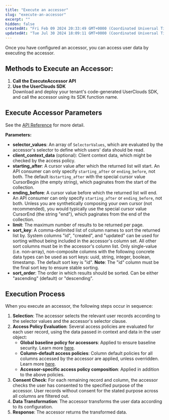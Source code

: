 ```yaml
---
title: "Execute an accessor"
slug: "execute-an-accessor"
excerpt: ""
hidden: false
createdAt: "Fri Feb 09 2024 20:33:49 GMT+0000 (Coordinated Universal Time)"
updatedAt: "Tue Jul 30 2024 18:09:11 GMT+0000 (Coordinated Universal Time)"
---
```

Once you have configured an <Glossary>accessor</Glossary>, you can access user data by executing the accessor.

## Methods to Execute an Accessor:

1. **Call the ExecuteAccessor API**
2. **Use the UserClouds SDK**  
   Download and deploy your tenant's code-generated UserClouds SDK, and call the accessor using its SDK function name.

## Execute Accessor Parameters

See the [API Reference](/docs/reference/post_userstore-api-accessors) for more detail.

**Parameters:**

- **selector_values**: An array of `SelectorValues`, which are evaluated by the accessor's selector to define which users' data should be read.
- **client_context_data** (optional): Client context data, which might be checked by the access policy.
- **starting_after**: A cursor value after which the returned list will start. An API consumer can only specify `starting_after` or `ending_before`, not both. The default is`starting_after` with the special cursor value CursorBegin (the empty string), which paginates from the start of the collection.
- **ending_before**: A cursor value before which the returned list will end. An API consumer can only specify `starting_after` or `ending_before`, not both. Unless you are synthetically composing your own cursor (not recommended), you would typically use the special cursor value CursorEnd (the string "end"), which paginates from the end of the collection.
- **limit**: The maximum number of results to be returned per page.
- **sort_key**: A comma-delimited list of column names to sort the returned list by. System columns "id", "created", and "updated" can be used for sorting without being included in the accessor's column set. All other sort columns must be in the accessor's column list. Only single-value (i.e. non-array), non-composite columns with the following concrete data types can be used as sort keys: uuid, string, integer, boolean, timestamp. The default sort key is "id". **Note**: The "id" column must be the final sort key to ensure stable sorting.
- **sort_order**: The order in which results should be sorted. Can be either "ascending" (default) or "descending".

## Execution Process

When you execute an accessor, the following steps occur in sequence:

1. **Selection**: The accessor selects the relevant user records according to the selector values and the accessor's selector clause.
2. **Access Policy Evaluation**: Several access policies are evaluated for each user record, using the data passed in <Glossary>context</Glossary> and data in the user object:
   - **Global baseline policy for accessors**: Applied to ensure baseline security. Learn more [here](/docs/apply-global-protection-policies). 
   - **Column-default access policies**: Column default policies for all columns accessed by the accessor are applied, unless overridden. Learn more [here](/docs/protect-a-column-with-defaults). 
   - **Accessor-specific access policy composition**: Applied in addition to the above policies.
3. **Consent Check**: For each remaining record and column, the accessor checks the user has consented to the specified purpose of the accessor. User records without consent for the stated purpose across all columns are filtered out.
4. **Data Transformation**: The accessor transforms the user data according to its configuration.
5. **Response**: The accessor returns the transformed data.

